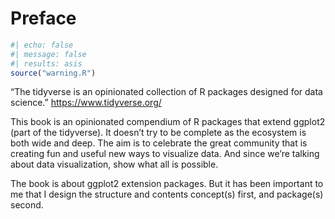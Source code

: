 # Preface {.unnumbered}

```r
#| echo: false
#| message: false
#| results: asis
source("warning.R")
```

"The tidyverse is an opinionated collection of R packages designed for data science." 
<https://www.tidyverse.org/>

This book is an opinionated compendium of R packages that extend ggplot2 (part of the tidyverse). It doesn’t try to be complete as the ecosystem is both wide and deep. The aim is to celebrate the great community that is creating fun and useful new ways to visualize data. And since we’re talking about data visualization, show what all is possible.

The book is about ggplot2 extension packages. But it has been important to me that I design the structure and contents concept(s) first, and package(s) second.
